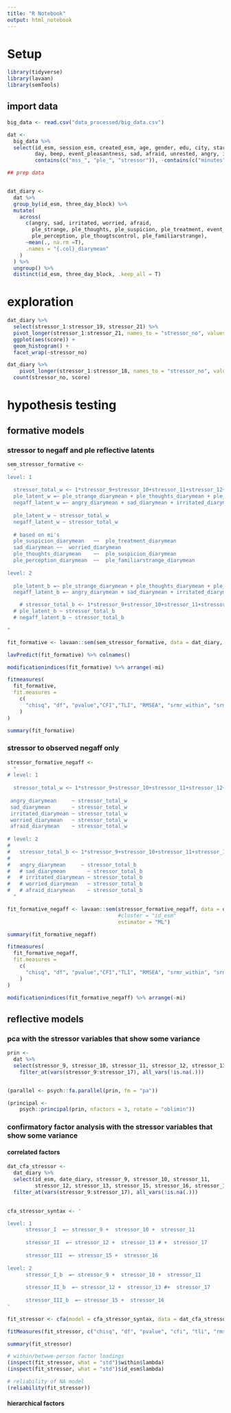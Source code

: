 ```yaml
---
title: "R Notebook"
output: html_notebook
---
```


# Setup

```r
library(tidyverse)
library(lavaan)
library(semTools)
```

## import data

```r
big_data <- read.csv("data_processed/big_data.csv")

dat <- 
  big_data %>% 
  select(id_esm, session_esm, created_esm, age, gender, edu, city, start_date, date_esm, date_diary, three_day_block,
         day, beep, event_pleasantness, sad, afraid, unrested, angry, irritated, worried,
         contains(c("mss_", "ple_", "stressor")), -contains(c("minutes")))
```


```r
## prep data


dat_diary <-
  dat %>% 
  group_by(id_esm, three_day_block) %>% 
  mutate(
    across(
      c(angry, sad, irritated, worried, afraid,
        ple_strange, ple_thoughts, ple_suspicion, ple_treatment, event_pleasantness,
        ple_perception, ple_thougtscontrol, ple_familiarstrange),
      ~mean(., na.rm =T),
      .names = "{.col}_diarymean"
    )
  ) %>% 
  ungroup() %>% 
  distinct(id_esm, three_day_block, .keep_all = T)
```

# exploration

```r
dat_diary %>% 
  select(stressor_1:stressor_19, stressor_21) %>% 
  pivot_longer(stressor_1:stressor_21, names_to = "stressor_no", values_to = "score") %>% 
  ggplot(aes(score)) + 
  geom_histogram() + 
  facet_wrap(~stressor_no)

```


```r
dat_diary %>% 
    pivot_longer(stressor_1:stressor_18, names_to = "stressor_no", values_to = "score") %>% 
  count(stressor_no, score)
```


# hypothesis testing

## formative models

### stressor to negaff and ple reflective latents

```r
sem_stressor_formative <- 
  "
level: 1
  
  stressor_total_w <~ 1*stressor_9+stressor_10+stressor_11+stressor_12+stressor_13+stressor_15+stressor_16+stressor_17
  ple_latent_w =~ ple_strange_diarymean + ple_thoughts_diarymean + ple_suspicion_diarymean + ple_treatment_diarymean + ple_perception_diarymean + ple_thougtscontrol_diarymean + ple_familiarstrange_diarymean
  negaff_latent_w =~ angry_diarymean + sad_diarymean + irritated_diarymean + worried_diarymean
  
  ple_latent_w ~ stressor_total_w 
  negaff_latent_w ~ stressor_total_w 
  
  # based on mi's
  ple_suspicion_diarymean	~~	ple_treatment_diarymean
  sad_diarymean	~~	worried_diarymean
  ple_thoughts_diarymean	~~	ple_suspicion_diarymean
  ple_perception_diarymean	~~	ple_familiarstrange_diarymean
  
level: 2
  
  ple_latent_b =~ ple_strange_diarymean + ple_thoughts_diarymean + ple_suspicion_diarymean + ple_treatment_diarymean + ple_perception_diarymean + ple_thougtscontrol_diarymean + ple_familiarstrange_diarymean
  negaff_latent_b =~ angry_diarymean + sad_diarymean + irritated_diarymean + worried_diarymean

    # stressor_total_b <~ 1*stressor_9+stressor_10+stressor_11+stressor_12+stressor_13+stressor_15+stressor_16+stressor_17
  # ple_latent_b ~ stressor_total_b
  # negaff_latent_b ~ stressor_total_b

"

```

```r
fit_formative <- lavaan::sem(sem_stressor_formative, data = dat_diary, cluster = "id_esm", estimator = "ML")
```

```r
lavPredict(fit_formative) %>% colnames()
```


```r
modificationindices(fit_formative) %>% arrange(-mi)
```


```r
fitmeasures(
  fit_formative,
  fit.measures = 
    c(
      "chisq", "df", "pvalue","CFI","TLI", "RMSEA", "srmr_within", "srmr_between"
    )
)
```

```r
summary(fit_formative)
```


### stressor to observed negaff only

```r
stressor_formative_negaff <- 
  "
# level: 1
  
  stressor_total_w <~ 1*stressor_9+stressor_10+stressor_11+stressor_12+stressor_13+stressor_15+stressor_16+stressor_17
  
 angry_diarymean     ~ stressor_total_w
 sad_diarymean       ~ stressor_total_w
 irritated_diarymean ~ stressor_total_w
 worried_diarymean   ~ stressor_total_w
 afraid_diarymean    ~ stressor_total_w
  
# level: 2
#   
#   stressor_total_b <~ 1*stressor_9+stressor_10+stressor_11+stressor_12+stressor_13+stressor_15+stressor_16+stressor_17
#   
#   angry_diarymean     ~ stressor_total_b
#   # sad_diarymean       ~ stressor_total_b
#   # irritated_diarymean ~ stressor_total_b
#   # worried_diarymean   ~ stressor_total_b
#   # afraid_diarymean    ~ stressor_total_b 
  "

```

```r
fit_formative_negaff <- lavaan::sem(stressor_formative_negaff, data = dat_diary, 
                                    #cluster = "id_esm"
                                    estimator = "ML")
```

```r
summary(fit_formative_negaff)
```

```r
fitmeasures(
  fit_formative_negaff, 
  fit.measures = 
    c(
      "chisq", "df", "pvalue","CFI","TLI", "RMSEA", "srmr_within", "srmr_between"
    )
)
```
```r
modificationindices(fit_formative_negaff) %>% arrange(-mi)
```


## reflective models

### pca with the stressor variables that show some variance

```r
prin <-
  dat %>%
  select(stressor_9, stressor_10, stressor_11, stressor_12, stressor_13, stressor_15, stressor_16, stressor_17) %>% 
    filter_at(vars(stressor_9:stressor_17), all_vars(!is.na(.)))


(parallel <- psych::fa.parallel(prin, fm = "pa"))

(principal <-
    psych::principal(prin, nfactors = 3, rotate = "oblimin"))
```

### confirmatory factor analysis with the stressor variables that show some variance

#### correlated factors

```r

dat_cfa_stressor <-
  dat_diary %>% 
  select(id_esm, date_diary, stressor_9, stressor_10, stressor_11,
         stressor_12, stressor_13, stressor_15, stressor_16, stressor_17) %>%
  filter_at(vars(stressor_9:stressor_17), all_vars(!is.na(.))) 
  

cfa_stressor_syntax <- '

level: 1
      stressor_I  =~ stressor_9 +  stressor_10 +  stressor_11
      
      stressor_II  =~ stressor_12 +  stressor_13 # +  stressor_17
      
      stressor_III  =~ stressor_15 +  stressor_16
      
level: 2
      stressor_I_b  =~ stressor_9 +  stressor_10 +  stressor_11
      
      stressor_II_b  =~ stressor_12 +  stressor_13 #+  stressor_17
      
      stressor_III_b  =~ stressor_15 +  stressor_16
'

fit_stressor <- cfa(model = cfa_stressor_syntax, data = dat_cfa_stressor, std.lv = TRUE, cluster = "id_esm", estimator = "MLR")
```

```r

fitMeasures(fit_stressor, c("chisq", "df", "pvalue", "cfi", "tli", "rmsea", "srmr_within", "srmr_between"))
```
```r
summary(fit_stressor)
```


```r
# within/betwwe-person factor loadings
(inspect(fit_stressor, what = "std")$within$lambda)
(inspect(fit_stressor, what = "std")$id_esm$lambda)
```


```r
# reliability of NA model
(reliability(fit_stressor))

```

#### hierarchical factors


